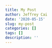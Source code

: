 ```yaml
---
title: My Post
author: Jeffrey Cai
date: '2020-05-15'
slug: my-post
categories: []
tags: []
description: ''
---
```

